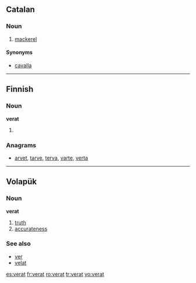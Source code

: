 ==Catalan==

===Noun===
{{ca-noun|m}}

# [[mackerel]]

====Synonyms====
* [[cavalla]]

----

==Finnish==

===Noun===
'''verat'''

# {{plural of|lang=fi|verka}}

===Anagrams===
* [[arvet#Finnish|arvet]], [[tarve#Finnish|tarve]], [[terva#Finnish|terva]], [[varte#Finnish|varte]], [[verta#Finnish|verta]]

----

==Volapük==

===Noun===
'''verat'''

# [[truth]]
# [[accurateness]]

===See also===
*[[ver]]
*[[velat]]

[[es:verat]]
[[fr:verat]]
[[ro:verat]]
[[tr:verat]]
[[vo:verat]]